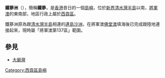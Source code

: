 {{unreferenced|time=2011-09-09T14:34:20+00:00}}
'''鐵篸洲'''（{{lang-en|Tit Cham Chau}}），簡稱'''鐵篸'''，是[[香港|香港]]昔日的一個[[島嶼|島嶼]]，位於[[新界|新界]][[清水灣半島|清水灣半島]]以南，[[將軍澳|將軍澳]]的東南部，地區行政上屬於[[西貢區|西貢區]]。

鐵篸洲原為跟[[清水灣半島|清水灣半島]]相連的[[連島沙洲|連島沙洲]]，在將軍澳[[佛堂澳|佛堂澳]]填海後已完成跟陸地連接起來，現時屬「將軍澳第137區」範圍。

==參見==
*[[大廟灣|大廟灣]]

{{香港已消失島嶼}}
{{HK-geo-stub}}

[[Category:西貢區島嶼|Category:西貢區島嶼]]